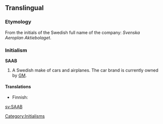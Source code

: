 ==Translingual==
{{wikipedia}}
===Etymology===
From the initials of the Swedish full name of the company: ''Svenska Aeroplan Aktiebolaget''.

===Initialism===
'''SAAB'''

# A Swedish make of cars and airplanes. The car brand is currently owned by [[GM]].

====Translations====
{{top}}
*Finnish: {{t|fi|Saab}}
{{bottom}}

[[Category:Initialisms]]
[[sv:SAAB]]